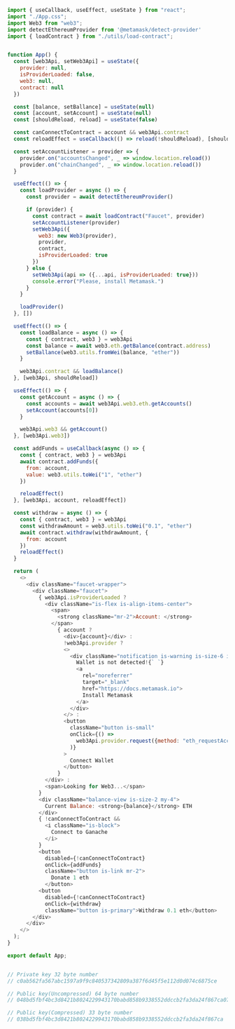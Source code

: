 ```js
import { useCallback, useEffect, useState } from "react";
import "./App.css";
import Web3 from "web3";
import detectEthereumProvider from '@metamask/detect-provider'
import { loadContract } from "./utils/load-contract";


function App() {
  const [web3Api, setWeb3Api] = useState({
    provider: null,
    isProviderLoaded: false,
    web3: null,
    contract: null
  })

  const [balance, setBallance] = useState(null)
  const [account, setAccount] = useState(null)
  const [shouldReload, reload] = useState(false)

  const canConnectToContract = account && web3Api.contract
  const reloadEffect = useCallback(() => reload(!shouldReload), [shouldReload])

  const setAccountListener = provider => {
    provider.on("accountsChanged", _ => window.location.reload())
    provider.on("chainChanged", _ => window.location.reload())
  }

  useEffect(() => {
    const loadProvider = async () => {
      const provider = await detectEthereumProvider()

      if (provider) {
        const contract = await loadContract("Faucet", provider)
        setAccountListener(provider)
        setWeb3Api({
          web3: new Web3(provider),
          provider,
          contract,
          isProviderLoaded: true
        })
      } else {
        setWeb3Api(api => ({...api, isProviderLoaded: true}))
        console.error("Please, install Metamask.")
      }
    }

    loadProvider()
  }, [])

  useEffect(() => {
    const loadBalance = async () => {
      const { contract, web3 } = web3Api
      const balance = await web3.eth.getBalance(contract.address)
      setBallance(web3.utils.fromWei(balance, "ether"))
    }

    web3Api.contract && loadBalance()
  }, [web3Api, shouldReload])

  useEffect(() => {
    const getAccount = async () => {
      const accounts = await web3Api.web3.eth.getAccounts()
      setAccount(accounts[0])
    }

    web3Api.web3 && getAccount()
  }, [web3Api.web3])

  const addFunds = useCallback(async () => {
    const { contract, web3 } = web3Api
    await contract.addFunds({
      from: account,
      value: web3.utils.toWei("1", "ether")
    })

    reloadEffect()
  }, [web3Api, account, reloadEffect])

  const withdraw = async () => {
    const { contract, web3 } = web3Api
    const withdrawAmount = web3.utils.toWei("0.1", "ether")
    await contract.withdraw(withdrawAmount, {
      from: account
    })
    reloadEffect()
  }

  return (
    <>
      <div className="faucet-wrapper">
        <div className="faucet">
          { web3Api.isProviderLoaded ?
            <div className="is-flex is-align-items-center">
              <span>
                <strong className="mr-2">Account: </strong>
              </span>
                { account ?
                  <div>{account}</div> :
                  !web3Api.provider ?
                  <>
                    <div className="notification is-warning is-size-6 is-rounded">
                      Wallet is not detected!{` `}
                      <a
                        rel="noreferrer"
                        target="_blank"
                        href="https://docs.metamask.io">
                        Install Metamask
                      </a>
                    </div>
                  </> :
                  <button
                    className="button is-small"
                    onClick={() =>
                      web3Api.provider.request({method: "eth_requestAccounts"}
                    )}
                  >
                    Connect Wallet
                  </button>
                }
            </div> :
            <span>Looking for Web3...</span>
          }
          <div className="balance-view is-size-2 my-4">
            Current Balance: <strong>{balance}</strong> ETH
          </div>
          { !canConnectToContract &&
            <i className="is-block">
              Connect to Ganache
            </i>
          }
          <button
            disabled={!canConnectToContract}
            onClick={addFunds}
            className="button is-link mr-2">
              Donate 1 eth
            </button>
          <button
            disabled={!canConnectToContract}
            onClick={withdraw}
            className="button is-primary">Withdraw 0.1 eth</button>
        </div>
      </div>
    </>
  );
}

export default App;


// Private key 32 byte number
// c0ab562fa567abc1597a9f9c840537342809a387f6d45f5e112d0d074c6875ce

// Public key(Uncompressed) 64 byte number
// 048bd5fbf4bc3d8421b8024229943170babd858b9338552ddccb2fa3da24f867ca071f658662bc263ef3272e15fd10a3abc9533991586f2e93136f548db9cb921f

// Public key(Compressed) 33 byte number
// 038bd5fbf4bc3d8421b8024229943170babd858b9338552ddccb2fa3da24f867ca
```